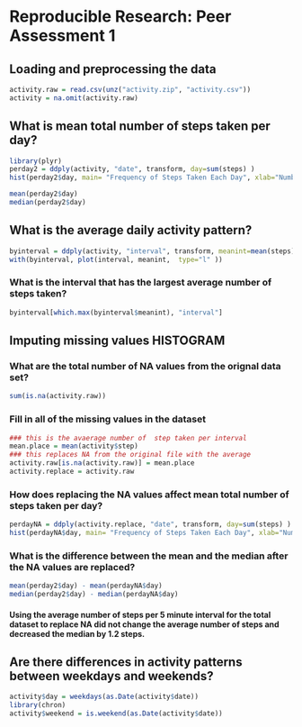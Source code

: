# Reproducible Research: Peer Assessment 1


## Loading and preprocessing the data 
```r
activity.raw = read.csv(unz("activity.zip", "activity.csv"))
activity = na.omit(activity.raw)
```



## What is mean total number of steps taken per day?
```r
library(plyr)
perday2 = ddply(activity, "date", transform, day=sum(steps) )
hist(perday2$day, main= "Frequency of Steps Taken Each Day", xlab="Number of Steps")
```

```r
mean(perday2$day)
median(perday2$day)
```



## What is the average daily activity pattern?
```r
byinterval = ddply(activity, "interval", transform, meanint=mean(steps))
with(byinterval, plot(interval, meanint,  type="l" ))
```


### What is the interval that has the largest average number of steps taken?
```r
byinterval[which.max(byinterval$meanint), "interval"]
```




## Imputing missing values  HISTOGRAM

### What are the total number of NA values from the orignal data set?
```r
sum(is.na(activity.raw))
```

### Fill in all of the missing values in the dataset
```r
### this is the avaerage number of  step taken per interval
mean.place = mean(activity$step)
### this replaces NA from the original file with the average
activity.raw[is.na(activity.raw)] = mean.place
activity.replace = activity.raw
```


### How does replacing the NA values affect mean total number of steps taken per day?
```r
perdayNA = ddply(activity.replace, "date", transform, day=sum(steps) )
hist(perdayNA$day, main= "Frequency of Steps Taken Each Day", xlab="Number of Steps", breaks=11)
```

### What is the difference between the mean and the median after the NA values are replaced?
```r
mean(perday2$day) - mean(perdayNA$day)
median(perday2$day) - median(perdayNA$day)
```

#### Using the average number of steps per 5 minute interval for the total dataset to replace NA did not change the average number of steps and decreased the median by 1.2 steps. 


## Are there differences in activity patterns between weekdays and weekends?
```r
activity$day = weekdays(as.Date(activity$date))
library(chron)
activity$weekend = is.weekend(as.Date(activity$date))
```

